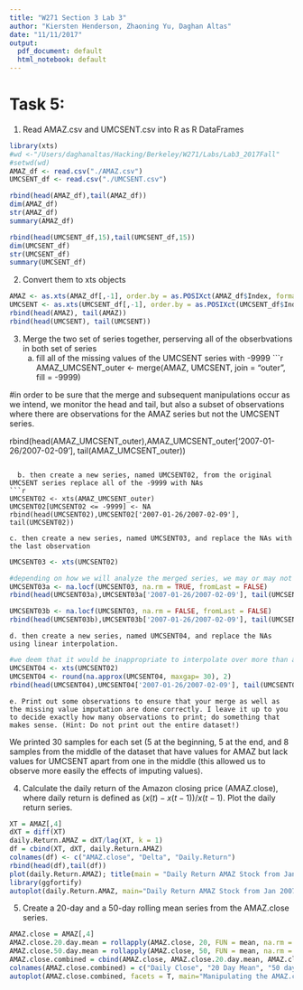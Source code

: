 ```yaml
---
title: "W271 Section 3 Lab 3"
author: "Kiersten Henderson, Zhaoning Yu, Daghan Altas"
date: "11/11/2017"
output: 
  pdf_document: default
  html_notebook: default
---
```

# Task 5:
1. Read AMAZ.csv and UMCSENT.csv into R as R DataFrames
```r
library(xts)
#wd <-"/Users/daghanaltas/Hacking/Berkeley/W271/Labs/Lab3_2017Fall"
#setwd(wd)
AMAZ_df <- read.csv("./AMAZ.csv")
UMCSENT_df <- read.csv("./UMCSENT.csv")

rbind(head(AMAZ_df),tail(AMAZ_df))
dim(AMAZ_df)
str(AMAZ_df)
summary(AMAZ_df)

rbind(head(UMCSENT_df,15),tail(UMCSENT_df,15))
dim(UMCSENT_df)
str(UMCSENT_df)
summary(UMCSENT_df)

```

2. Convert them to xts objects
```r
AMAZ <- as.xts(AMAZ_df[,-1], order.by = as.POSIXct(AMAZ_df$Index, format = "%Y-%m-%d"))
UMCSENT <- as.xts(UMCSENT_df[,-1], order.by = as.POSIXct(UMCSENT_df$Index, format = "%Y-%m-%d"))
rbind(head(AMAZ), tail(AMAZ))
rbind(head(UMCSENT), tail(UMCSENT))
```

3. Merge the two set of series together, perserving all of the obserbvations in both set of series
    a. fill all of the missing values of the UMCSENT series with -9999
```r

AMAZ_UMCSENT_outer <- merge(AMAZ, UMCSENT, join = "outer", fill = -9999)

#in order to be sure that the merge and subsequent manipulations occur as we intend, we monitor the head and tail, but also a subset of observations where there are observations for the AMAZ series but not the UMCSENT series.

rbind(head(AMAZ_UMCSENT_outer),AMAZ_UMCSENT_outer['2007-01-26/2007-02-09'], tail(AMAZ_UMCSENT_outer))

```
    
  b. then create a new series, named UMCSENT02, from the original  UMCSENT series replace all of the -9999 with NAs
```r
UMCSENT02 <- xts(AMAZ_UMCSENT_outer)
UMCSENT02[UMCSENT02 <= -9999] <- NA
rbind(head(UMCSENT02),UMCSENT02['2007-01-26/2007-02-09'], tail(UMCSENT02))
```
  
    c. then create a new series, named UMCSENT03, and replace the NAs with the last observation
```r
UMCSENT03 <- xts(UMCSENT02)

#depending on how we will analyze the merged series, we may or may not want to remove NAs that cannot be replaced with the last observation from the series.
UMCSENT03a <- na.locf(UMCSENT03, na.rm = TRUE, fromLast = FALSE) 
rbind(head(UMCSENT03a),UMCSENT03a['2007-01-26/2007-02-09'], tail(UMCSENT03a))

UMCSENT03b <- na.locf(UMCSENT03, na.rm = FALSE, fromLast = FALSE) 
rbind(head(UMCSENT03b),UMCSENT03b['2007-01-26/2007-02-09'], tail(UMCSENT03b))
```
    
    d. then create a new series, named UMCSENT04, and replace the NAs using linear interpolation.
```r
#we deem that it would be inappropriate to interpolate over more than a month's time.
UMCSENT04 <- xts(UMCSENT02)
UMCSENT04 <- round(na.approx(UMCSENT04, maxgap= 30), 2)
rbind(head(UMCSENT04),UMCSENT04['2007-01-26/2007-02-09'], tail(UMCSENT04))
```
    e. Print out some observations to ensure that your merge as well as the missing value imputation are done correctly. I leave it up to you to decide exactly how many observations to print; do something that makes sense. (Hint: Do not print out the entire dataset!)
    
We printed 30 samples for each set (5 at the beginning, 5 at the end, and 8 samples from the middle of the dataset that have values for AMAZ but lack values for UMCSENT apart from one in the middle (this allowed us to observe more easily the effects of imputing values).


4. Calculate the daily return of the Amazon closing price (AMAZ.close), where daily return is defined as $(x(t)-x(t-1))/x(t-1)$. Plot the daily return series.
```r
XT = AMAZ[,4]
dXT = diff(XT)
daily.Return.AMAZ = dXT/lag(XT, k = 1)
df = cbind(XT, dXT, daily.Return.AMAZ)
colnames(df) <- c("AMAZ.close", "Delta", "Daily.Return")
rbind(head(df),tail(df))
plot(daily.Return.AMAZ); title(main = "Daily Return AMAZ Stock from Jan 2007-Jan 2013", ylab="Daily Return ")
library(ggfortify)
autoplot(daily.Return.AMAZ, main="Daily Return AMAZ Stock from Jan 2007-Jan 2013") + ylab("Daily Return") + xlab("Time")
```

5. Create a 20-day and a 50-day rolling mean series from the AMAZ.close series.
```r
AMAZ.close = AMAZ[,4]
AMAZ.close.20.day.mean = rollapply(AMAZ.close, 20, FUN = mean, na.rm = TRUE)
AMAZ.close.50.day.mean = rollapply(AMAZ.close, 50, FUN = mean, na.rm = TRUE)
AMAZ.close.combined = cbind(AMAZ.close, AMAZ.close.20.day.mean, AMAZ.close.50.day.mean)
colnames(AMAZ.close.combined) = c("Daily Close", "20 Day Mean", "50 day Mean")
autoplot(AMAZ.close.combined, facets = T, main="Manipulating the AMAZ.close Series") + ylab("Daily Close") + xlab("Time")
```










